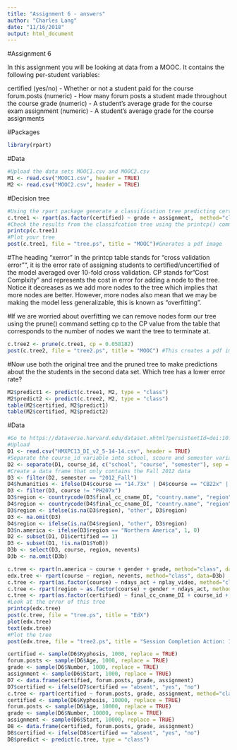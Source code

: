 ```yaml
---
title: "Assignment 6 - answers"
author: "Charles Lang"
date: "11/16/2018"
output: html_document
---
```

#Assignment 6

In this assignment you will be looking at data from a MOOC. It contains the following per-student variables:

certified (yes/no) - Whether or not a student paid for the course
forum.posts (numeric) - How many forum posts a student made throughout the course
grade (numeric) - A student's average grade for the course exam
assignment (numeric) - A student's average grade for the course assignments

#Packages
```r
library(rpart)
```

#Data
```r
#Upload the data sets MOOC1.csv and MOOC2.csv
M1 <- read.csv("MOOC1.csv", header = TRUE)
M2 <- read.csv("MOOC2.csv", header = TRUE)
```

#Decision tree
```r
#Using the rpart package generate a classification tree predicting certified from the other variables in the data set.
c.tree1 <- rpart(as.factor(certified) ~ grade + assignment,  method="class", data=M1)
#Check the results from the classifcation tree using the printcp() command
printcp(c.tree1)
#Plot your tree
post(c.tree1, file = "tree.ps", title = "MOOC")#Gnerates a pdf image
```

#The heading "xerror" in the printcp table stands for "cross validation error"", it is the error rate of assigning students to certified/uncertified of the model averaged over 10-fold cross validation. CP stands for "Cost Complxity" and represents the cost in error for adding a node to the tree. Notice it decreases as we add more nodes to the tree which implies that more nodes are better. However, more nodes also mean that we may be making the model less generalizable, this is known as "overfitting".

#If we are worried about overfitting we can remove nodes form our tree using the prune() command setting cp to the CP value from the table that corresponds to the number of nodes we want the tree to terminate at.

```r
c.tree2 <- prune(c.tree1, cp = 0.058182)
post(c.tree2, file = "tree2.ps", title = "MOOC") #This creates a pdf image of the tree
```

#Now use both the original tree and the pruned tree to make predictions about the the students in the second data set. Which tree has a lower error rate?

```r
M2$predict1 <- predict(c.tree1, M2, type = "class")
M2$predict2 <- predict(c.tree2, M2, type = "class")
table(M2$certified, M2$predict1)
table(M2$certified, M2$predict2)
```


#Data
```r
#Go to https://dataverse.harvard.edu/dataset.xhtml?persistentId=doi:10.7910/DVN/26147 and download the data file HMXPC13_DI_v2_5-14-14.csv. This is a large fileso you may want to close other applications to reserve processing power. 
#Upload 
D1 <- read.csv("HMXPC13_DI_v2_5-14-14.csv", header = TRUE)
#Separate the course_id variable into school, scoure and semester variables using tidyr
D2 <- separate(D1, course_id, c("school", "course", "semester"), sep = "/")
#Create a data frame that only contains the Fall 2012 data
D3 <- filter(D2, semester == "2012_Fall")
D4$humanities <- ifelse(D4$course == "14.73x" | D4$course == "CB22x" | D4$course == "ER22x", 1,0)
D3 <- filter(D3, course != "PH207x")
D3$region <- countrycode(D3$final_cc_cname_DI, "country.name", "region", warn = FALSE)
D4$region <- countrycode(D4$final_cc_cname_DI, "country.name", "region", warn = FALSE)
D3$region <- ifelse(is.na(D3$region), "other", D3$region)
D3 <- na.omit(D3)
D4$region <- ifelse(is.na(D4$region), "other", D3$region)
D3$n.america <- ifelse(D3$region == "Northern America", 1, 0)
D2 <- subset(D1, D1$certified == 1)
D3 <- subset(D1, !is.na(D1$YoB))
D3b <- select(D3, course, region, nevents) 
D3b <- na.omit(D3b)
```

```r
c.tree <- rpart(n.america ~ course + gender + grade, method="class", data=D3)
edx.tree <- rpart(course ~ region, nevents, method="class", data=D3b)
c.tree <- rpart(as.factor(course) ~ ndays_act + nplay_video, method="class", data=D3)
c.tree <- rpart(region ~ as.factor(course) + gender + ndays_act, method="class", data=D3)
c.tree <- rpart(as.factor(certified) ~ final_cc_cname_DI + course_id + gender, method="class", data=D1)
#Look at the error of this tree
printcp(edx.tree)
post(c.tree, file = "tree.ps", title = "EdX")
plot(edx.tree)
text(edx.tree)
#Plot the tree
post(edx.tree, file = "tree2.ps", title = "Session Completion Action: 1 - Ask teacher, 2 - Start new session, 3 - Give up")
```

```r
certified <- sample(D6$Kyphosis, 1000, replace = TRUE)
forum.posts <- sample(D6$Age, 1000, replace = TRUE)
grade <- sample(D6$Number, 1000, replace = TRUE)
assignment <- sample(D6$Start, 1000, replace = TRUE)
D7 <- data.frame(certified, forum.posts, grade, assignment)
D7$certified <- ifelse(D7$certified == "absent", "yes", "no")
c.tree <- rpart(certified ~ forum.posts, grade, assignment, method="class", data=D7)
certified <- sample(D6$Kyphosis, 10000, replace = TRUE)
forum.posts <- sample(D6$Age, 10000, replace = TRUE)
grade <- sample(D6$Number, 10000, replace = TRUE)
assignment <- sample(D6$Start, 10000, replace = TRUE)
D8 <- data.frame(certified, forum.posts, grade, assignment)
D8$certified <- ifelse(D8$certified == "absent", "yes", "no")
D8$predict <- predict(c.tree, type = "class")
```
